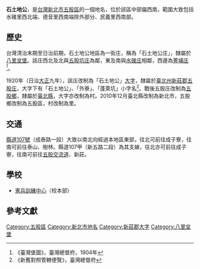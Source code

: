{{noteTA
|1 = zh-cn:庄; zh-hk:庄; zh-tw:庄;
}}
{{Infobox Hokkien name
| title      = 石土地公
| hanji      = 石土地公
| poj        = Chio̍h-thó͘-tē-kong
| hanlo      = 
| tl         = Tsio̍h-thóo-tē-kong
| bp         = 
| hokkienipa = 
| lm  = 
| image      = 
| image_size = 
| caption    = 
}}
'''石土地公'''，是[[台灣|台灣]][[新北市|新北市]][[五股區|五股區]]的一個地名，位於該區中部偏西南，範圍大致包括水碓里西北端、德音里西南端除外部分、民義里西南部。

==歷史==
台灣清治末期至日治前期，石土地公地區為一街庄，稱為「石土地公庄」，隸屬於[[八里坌堡|八里坌堡]]。該庄西北及北與[[五股坑庄|五股坑庄]]為鄰，東及南與[[水碓_(新北市)|水碓庄]]相鄰，西邊為[[菁埔_(新北市)|菁埔庄]]<ref>《臺灣堡圖》，臺灣總督府，1904年</ref>。

1920年（日治[[大正|大正]]九年），該庄改制為「石土地公」[[大字|大字]]，隸屬於[[臺北州|臺北州]][[新莊郡|新莊郡]][[五股庄|五股庄]]，大字下有「石土地公」、「外寮」、「蓬萊坑」小字名<ref>《新舊對照管轄便覽》，臺灣總督府</ref>。戰後五股庄改制為[[五股鄉|五股鄉]]，隸屬於[[臺北縣|臺北縣]]，大字亦改制為村。2010年12月臺北縣改制為新北市，五股鄉改制為五股區，村改制為里。

==交通==
[[縣道107號|縣道107號]]（成泰路一段）大致以南北向經過本地區東部，往北可前往成子寮，往南可前往泰山、樹林。縣道107甲（新五路二段）為其支線，往北亦可前往成子寮，往南可前往[[五股交流道|五股交流道]]、新莊。

==學校==
*[[憲兵訓練中心|憲兵訓練中心]]（校本部）

==參考文獻==
{{reflist}}

{{新莊郡}}

[[Category:五股區|Category:五股區]]
[[Category:新北市地名|Category:新北市地名]]
[[Category:新莊郡大字|Category:新莊郡大字]]
[[Category:八里坌堡|Category:八里坌堡]]
